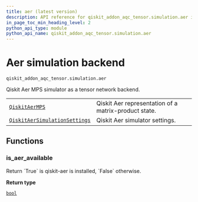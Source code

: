 ```yaml
---
title: aer (latest version)
description: API reference for qiskit_addon_aqc_tensor.simulation.aer in the latest version of qiskit-addon-aqc-tensor
in_page_toc_min_heading_level: 2
python_api_type: module
python_api_name: qiskit_addon_aqc_tensor.simulation.aer
---
```


<span id="module-qiskit_addon_aqc_tensor.simulation.aer" />

<span id="aer-simulation-backend-qiskit-addon-aqc-tensor-simulation-aer" />

# Aer simulation backend

`qiskit_addon_aqc_tensor.simulation.aer`

Qiskit Aer MPS simulator as a tensor network backend.

|                                                                                                                                                     |                                                      |
| --------------------------------------------------------------------------------------------------------------------------------------------------- | ---------------------------------------------------- |
| [`QiskitAerMPS`](simulation-aer-qiskit-aer-mps "qiskit_addon_aqc_tensor.simulation.aer.QiskitAerMPS")                                               | Qiskit Aer representation of a matrix-product state. |
| [`QiskitAerSimulationSettings`](simulation-aer-qiskit-aer-simulation-settings "qiskit_addon_aqc_tensor.simulation.aer.QiskitAerSimulationSettings") | Qiskit Aer simulator settings.                       |

## Functions

### is\_aer\_available

<Function id="qiskit_addon_aqc_tensor.simulation.aer.is_aer_available" github="https://github.com/Qiskit/qiskit-addon-aqc-tensor/tree/stable/0.1/qiskit_addon_aqc_tensor/simulation/aer/simulation.py#L50-L56" signature="is_aer_available()">
  Return `True` is qiskit-aer is installed, `False` otherwise.

  **Return type**

  [`bool`](https://docs.python.org/3/library/functions.html#bool "(in Python v3.13)")
</Function>

